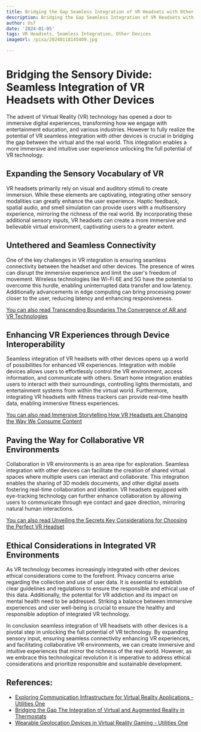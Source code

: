 ```yaml
---
title: Bridging the Gap Seamless Integration of VR Headsets with Other Devices
description: Bridging the Gap Seamless Integration of VR Headsets with Other Devices
author: Usf
date: '2024-01-05'
tags: VR Headsets, Seamless Integration, Other Devices
imageUrl: /pixa/20240118145409.jpg

---
```

# Bridging the Sensory Divide: Seamless Integration of VR Headsets with Other Devices

The advent  of Virtual Reality  (VR)  technology has opened a door to immersive  digital experiences, transforming how we  engage with entertainment education, and various industries.  However to fully realize the potential of VR  seamless  integration with other devices is crucial in bridging the gap between the virtual and the real world. This integration enables a more immersive and intuitive user experience unlocking the full potential of VR technology.

## Expanding the  Sensory  Vocabulary of VR

VR headsets primarily rely on visual and auditory stimuli to create immersion. While these elements  are captivating, integrating  other sensory modalities can greatly enhance the user experience. Haptic feedback, spatial audio,  and  smell simulation can provide users with a multisensory experience, mirroring the richness of the  real world. By incorporating these additional sensory inputs,  VR headsets can create a more immersive and believable virtual environment, captivating users to a greater extent.

## Untethered and Seamless Connectivity

One of  the  key challenges in VR integration is ensuring seamless connectivity between the headset  and other devices.  The presence of wires can disrupt the immersive experience and limit the user's  freedom of movement. Wireless technologies  like Wi-Fi 6E and 5G have the potential to overcome this hurdle, enabling uninterrupted data transfer and low latency. Additionally advancements in edge computing can bring processing power closer to the user, reducing latency and enhancing  responsiveness.

[You can  also read Transcending Boundaries  The Convergence  of AR and VR Technologies](Transcending%20Boundaries%20The%20Convergence%20of%20AR%20and%20VR%20Technologies)


## Enhancing VR Experiences through Device Interoperability

Seamless integration of VR headsets with other devices opens up  a world of possibilities for enhanced VR experiences. Integration with mobile devices  allows users to effortlessly control the VR environment, access information, and communicate with others. Smart home integration enables users to interact with their surroundings, controlling lights thermostats, and entertainment  systems from within the virtual world. Furthermore, integrating VR headsets with fitness trackers can provide real-time  health data, enabling immersive fitness experiences.

[You can also read Immersive Storytelling How VR Headsets are Changing the Way We Consume Content](Immersive%20Storytelling%20How%20VR%20Headsets%20are%20Changing%20the%20Way%20We%20Consume%20Content)


## Paving the Way  for Collaborative VR Environments

Collaboration in  VR  environments  is an area ripe for exploration. Seamless integration  with other devices can facilitate the creation of shared  virtual spaces where multiple users can interact and collaborate. This integration enables the sharing  of 3D models documents, and other digital assets fostering real-time collaboration and ideation.  VR headsets equipped with eye-tracking technology can further enhance collaboration by allowing users to  communicate through  eye contact and  gaze direction, mirroring natural human interactions.

[You  can also  read Unveiling the Secrets Key Considerations for Choosing the Perfect VR Headset](Unveiling%20the%20Secrets%20Key%20Considerations%20for%20Choosing%20the%20Perfect%20VR%20Headset)


## Ethical Considerations in Integrated VR  Environments

As VR technology becomes increasingly integrated with  other devices  ethical considerations come to the forefront. Privacy concerns arise regarding the collection and use of user data. It is essential to establish clear guidelines and regulations to ensure the responsible and ethical use  of  this data. Additionally, the potential for VR  addiction  and its impact on mental health need to  be addressed. Striking a balance between immersive experiences and user well-being is crucial to ensure the healthy and responsible adoption of integrated VR technology.

In conclusion seamless integration of VR headsets with other  devices is a pivotal step in unlocking the  full potential of VR technology. By expanding sensory input, ensuring seamless connectivity enhancing VR experiences, and  facilitating collaborative VR environments, we  can create immersive and intuitive  experiences that mirror the richness of the  real  world. However, as we embrace this technological revolution it is imperative to address ethical considerations and prioritize responsible and sustainable development.

## References:
- [Exploring Communication Infrastructure for Virtual Reality Applications - Utilities One](https://utilitiesone.com/exploring-communication-infrastructure-for-virtual-reality-applications)
- [Bridging the Gap The Integration of Virtual and Augmented Reality in Thermostats](https://energy5.com/bridging-the-gap-the-integration-of-virtual-and-augmented-reality-in-thermostats)
- [Wearable Geolocation Devices in Virtual Reality Gaming - Utilities One](https://utilitiesone.com/wearable-geolocation-devices-in-virtual-reality-gaming)

